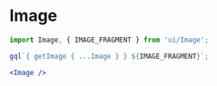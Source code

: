 
<Meta
	title="Display/Image"
	component={Image}
/>

# Image

```jsx
import Image, { IMAGE_FRAGMENT } from 'ui/Image';

gql`{ getImage { ...Image } } ${IMAGE_FRAGMENT}`;

<Image />
```

<ArgsTable of={Image} />
